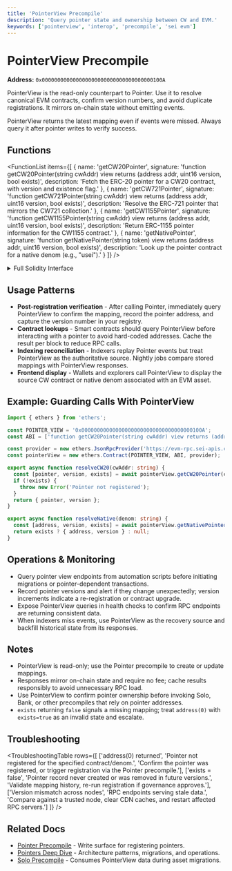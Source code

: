```yaml
---
title: 'PointerView Precompile'
description: 'Query pointer state and ownership between CW and EVM.'
keywords: ['pointerview', 'interop', 'precompile', 'sei evm']
---
```



# PointerView Precompile

**Address:** `0x000000000000000000000000000000000000100A`

PointerView is the read-only counterpart to Pointer. Use it to resolve canonical EVM contracts, confirm version numbers, and avoid duplicate registrations. It mirrors on-chain state without emitting events.

<Callout type="info">PointerView returns the latest mapping even if events were missed. Always query it after pointer writes to verify success.</Callout>

## Functions

<FunctionList
  items={[
    {
      name: 'getCW20Pointer',
      signature: 'function getCW20Pointer(string cwAddr) view returns (address addr, uint16 version, bool exists)',
      description: 'Fetch the ERC-20 pointer for a CW20 contract, with version and existence flag.'
    },
    {
      name: 'getCW721Pointer',
      signature: 'function getCW721Pointer(string cwAddr) view returns (address addr, uint16 version, bool exists)',
      description: 'Resolve the ERC-721 pointer that mirrors the CW721 collection.'
    },
    {
      name: 'getCW1155Pointer',
      signature: 'function getCW1155Pointer(string cwAddr) view returns (address addr, uint16 version, bool exists)',
      description: 'Return ERC-1155 pointer information for the CW1155 contract.'
    },
    {
      name: 'getNativePointer',
      signature: 'function getNativePointer(string token) view returns (address addr, uint16 version, bool exists)',
      description: 'Look up the pointer contract for a native denom (e.g., "usei").'
    }
  ]}
/>

<details>
<summary>Full Solidity Interface</summary>

```solidity copy
interface IPointerViewPrecompile {
  function getCW20Pointer(string memory cwAddr) external view returns (address addr, uint16 version, bool exists);
  function getCW721Pointer(string memory cwAddr) external view returns (address addr, uint16 version, bool exists);
  function getCW1155Pointer(string memory cwAddr) external view returns (address addr, uint16 version, bool exists);
  function getNativePointer(string memory token) external view returns (address addr, uint16 version, bool exists);
}
```

</details>

## Usage Patterns

- **Post-registration verification** - After calling Pointer, immediately query PointerView to confirm the mapping, record the pointer address, and capture the version number in your registry.
- **Contract lookups** - Smart contracts should query PointerView before interacting with a pointer to avoid hard-coded addresses. Cache the result per block to reduce RPC calls.
- **Indexing reconciliation** - Indexers replay Pointer events but treat PointerView as the authoritative source. Nightly jobs compare stored mappings with PointerView responses.
- **Frontend display** - Wallets and explorers call PointerView to display the source CW contract or native denom associated with an EVM asset.

## Example: Guarding Calls With PointerView

```typescript copy
import { ethers } from 'ethers';

const POINTER_VIEW = '0x000000000000000000000000000000000000100A';
const ABI = ['function getCW20Pointer(string cwAddr) view returns (address addr, uint16 version, bool exists)', 'function getNativePointer(string token) view returns (address addr, uint16 version, bool exists)'];

const provider = new ethers.JsonRpcProvider('https://evm-rpc.sei-apis.com');
const pointerView = new ethers.Contract(POINTER_VIEW, ABI, provider);

export async function resolveCW20(cwAddr: string) {
  const [pointer, version, exists] = await pointerView.getCW20Pointer(cwAddr);
  if (!exists) {
    throw new Error('Pointer not registered');
  }
  return { pointer, version };
}

export async function resolveNative(denom: string) {
  const [address, version, exists] = await pointerView.getNativePointer(denom);
  return exists ? { address, version } : null;
}
```

## Operations & Monitoring

- Query pointer view endpoints from automation scripts before initiating migrations or pointer-dependent transactions.
- Record pointer versions and alert if they change unexpectedly; version increments indicate a re-registration or contract upgrade.
- Expose PointerView queries in health checks to confirm RPC endpoints are returning consistent data.
- When indexers miss events, use PointerView as the recovery source and backfill historical state from its responses.

## Notes

- PointerView is read-only; use the Pointer precompile to create or update mappings.
- Responses mirror on-chain state and require no fee; cache results responsibly to avoid unnecessary RPC load.
- Use PointerView to confirm pointer ownership before invoking Solo, Bank, or other precompiles that rely on pointer addresses.
- `exists` returning `false` signals a missing mapping; treat `address(0)` with `exists=true` as an invalid state and escalate.

## Troubleshooting

<TroubleshootingTable
  rows={[
    ['address(0) returned', 'Pointer not registered for the specified contract/denom.', 'Confirm the pointer was registered, or trigger registration via the Pointer precompile.'],
    ['exists = false', 'Pointer record never created or was removed in future versions.', 'Validate mapping history, re-run registration if governance approves.'],
    ['Version mismatch across nodes', 'RPC endpoints serving stale data.', 'Compare against a trusted node, clear CDN caches, and restart affected RPC servers.']
  ]}
/>

## Related Docs

- [Pointer Precompile](/evm/precompile-pointer) - Write surface for registering pointers.
- [Pointers Deep Dive](/evm/pointers-deep-dive) - Architecture patterns, migrations, and operations.
- [Solo Precompile](/evm/precompile-solo) - Consumes PointerView data during asset migrations.
